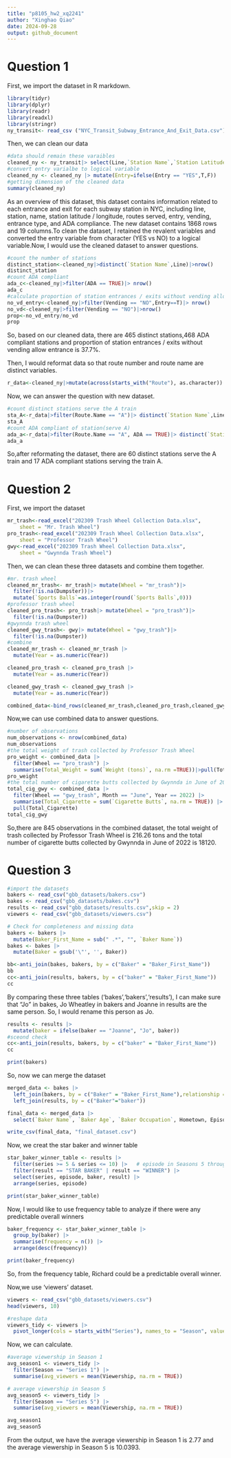 ```yaml
---
title: "p8105_hw2_xq2241"
author: "Xinghao Qiao"
date: 2024-09-28
output: github_document
---
```



# Question 1

First, we import the dataset in R markdown.
```r
library(tidyr)
library(dplyr)
library(readr)
library(readxl)
library(stringr)
ny_transit<- read_csv ("NYC_Transit_Subway_Entrance_And_Exit_Data.csv")
```
Then, we can clean our data
```r
#data should remain these varaibles
cleaned_ny <- ny_transit|> select(Line,`Station Name`,`Station Latitude`,`Station Longitude`,starts_with("Route"),Entry,Vending,`Entrance Type`,ADA)
#convert entry varialbe to logical variable
cleaned_ny <- cleaned_ny |> mutate(Entry=ifelse(Entry == "YES",T,F))
#getting dimension of the cleaned data
summary(cleaned_ny)
```
As an overview of this dataset, this dataset contains information related to each entrance and exit for each subway station in NYC, including line, station, name, station latitude / longitude, routes served, entry, vending, entrance type, and ADA compliance. The new dataset contains 1868 rows and 19 columns.To clean the dataset, I retained the revalent variables and converted the entry variable from character (YES vs NO) to a logical variable.Now, I would use the cleaned dataset to answer questions.
```r
#count the number of stations
distinct_station<-cleaned_ny|>distinct(`Station Name`,Line)|>nrow()
distinct_station
#count ADA compliant
ada_c<-cleaned_ny|>filter(ADA == TRUE)|> nrow()
ada_c
#calculate proportion of station entrances / exits without vending allow entrance
no_vd_entry<-cleaned_ny|>filter(Vending == "NO",Entry==T)|> nrow()
no_vd<-cleaned_ny|>filter(Vending == "NO")|>nrow()
prop<-no_vd_entry/no_vd
prop
```
So, based on our cleaned data, there are 465 distinct stations,468 ADA compliant stations and proportion of station entrances / exits without vending allow entrance is 37.7%.

Then, I would reformat data so that route number and route name are distinct variables.
```r
r_data<-cleaned_ny|>mutate(across(starts_with("Route"), as.character))|> pivot_longer(cols=starts_with("Route"),names_to="Route.Number",values_to = "Route.Name")|>filter(!is.na(Route.Name))
```
Now, we can answer the question with new dataset.
```r
#count distinct stations serve the A train
sta_A<-r_data|>filter(Route.Name == "A")|> distinct(`Station Name`,Line)|> nrow()
sta_A
#count ADA compliant of station(serve A)
ada_a<-r_data|>filter(Route.Name == "A", ADA == TRUE)|> distinct(`Station Name`,Line)|>nrow()
ada_a
```
So,after reformating the dataset, there are 60 distinct stations serve the A train and 17 ADA compliant stations serving the train A.

# Question 2
First, we import the dataset
```r
mr_trash<-read_excel("202309 Trash Wheel Collection Data.xlsx", 
    sheet = "Mr. Trash Wheel")
pro_trash<-read_excel("202309 Trash Wheel Collection Data.xlsx", 
    sheet = "Professor Trash Wheel")
gwy<-read_excel("202309 Trash Wheel Collection Data.xlsx", 
    sheet = "Gwynnda Trash Wheel")
```
Then, we can clean these three datasets and combine them together.
```r
#mr. trash wheel
cleaned_mr_trash<- mr_trash|> mutate(Wheel = "mr_trash")|>
  filter(!is.na(Dumpster))|>
  mutate(`Sports Balls`=as.integer(round(`Sports Balls`,0)))
#professor trash wheel
cleaned_pro_trash<- pro_trash|> mutate(Wheel = "pro_trash")|>
  filter(!is.na(Dumpster))
#gwynnda trash wheel
cleaned_gwy_trash<- gwy|> mutate(Wheel = "gwy_trash")|>
  filter(!is.na(Dumpster))
#combine
cleaned_mr_trash <- cleaned_mr_trash |>
  mutate(Year = as.numeric(Year))

cleaned_pro_trash <- cleaned_pro_trash |>
  mutate(Year = as.numeric(Year))

cleaned_gwy_trash <- cleaned_gwy_trash |>
  mutate(Year = as.numeric(Year))

combined_data<-bind_rows(cleaned_mr_trash,cleaned_pro_trash,cleaned_gwy_trash)
```
Now,we can use combined data to answer questions.
```r
#number of observations
num_observations <- nrow(combined_data)
num_observations
#the total weight of trash collected by Professor Trash Wheel
pro_weight <- combined_data |>
  filter(Wheel == "pro_trash") |>
  summarise(Total_Weight = sum(`Weight (tons)`, na.rm =TRUE))|>pull(Total_Weight)
pro_weight
#the total number of cigarette butts collected by Gwynnda in June of 2022
total_cig_gwy <- combined_data |>
  filter(Wheel == "gwy_trash", Month == "June", Year == 2022) |>
  summarise(Total_Cigarette = sum(`Cigarette Butts`, na.rm = TRUE)) |>
  pull(Total_Cigarette)
total_cig_gwy
```
So,there are 845 observations in the combined dataset, the total weight of trash collected by Professor Trash Wheel is 216.26 tons and the total number of cigarette butts collected by Gwynnda in June of 2022 is 18120.

# Question 3

```r
#import the datasets
bakers <- read_csv("gbb_datasets/bakers.csv")
bakes <- read_csv("gbb_datasets/bakes.csv")
results <- read_csv("gbb_datasets/results.csv",skip = 2)
viewers <- read_csv("gbb_datasets/viewers.csv")

# Check for completeness and missing data
bakers <- bakers |>
  mutate(Baker_First_Name = sub(" .*", "", `Baker Name`))
bakes <- bakes |>
  mutate(Baker = gsub('\"', '', Baker)) 

bb<-anti_join(bakes, bakers, by = c("Baker" = "Baker_First_Name"))
bb
cc<-anti_join(results, bakers, by = c("baker" = "Baker_First_Name"))
cc
```
By comparing these three tables ('bakes','bakers','results'), I can make sure that "Jo" in bakes, Jo Wheatley in bakers and Joanne in results are the same person. So, I would rename this person as Jo.
```r
results <- results |>
  mutate(baker = ifelse(baker == "Joanne", "Jo", baker))
#sceond check
cc<-anti_join(results, bakers, by = c("baker" = "Baker_First_Name"))
cc

print(bakers)
```
So, now we can merge the dataset
```r
merged_data <- bakes |>
  left_join(bakers, by = c("Baker" = "Baker_First_Name"),relationship = "many-to-many")|>
  left_join(results, by = c("Baker"="baker"))

final_data <- merged_data |>
  select(`Baker Name`, `Baker Age`, `Baker Occupation`, Hometown, Episode,Series.x, `Signature Bake`, `Show Stopper`, result, everything())

write_csv(final_data, "final_dataset.csv")

```
Now, we creat the star baker and winner table
```r
star_baker_winner_table <- results |>
  filter(series >= 5 & series <= 10) |>   # episode in Seasons 5 through 10
  filter(result == "STAR BAKER" | result == "WINNER") |>  
  select(series, episode, baker, result) |>  
  arrange(series, episode)  

print(star_baker_winner_table)
```
Now, I would like to use frequency table to analyze if there were any predictable overall winners

```r
baker_frequency <- star_baker_winner_table |>
  group_by(baker) |>
  summarise(frequency = n()) |> 
  arrange(desc(frequency))  

print(baker_frequency)
```
So, from the frequency table, Richard could be a predictable overall winner.

Now,we use 'viewers' dataset.
```r
viewers <- read_csv("gbb_datasets/viewers.csv")
head(viewers, 10)
```
```r
#reshape data
viewers_tidy <- viewers |>
  pivot_longer(cols = starts_with("Series"), names_to = "Season", values_to = "Viewership")
```
Now, we can calculate.
```r
#average viewership in Season 1
avg_season1 <- viewers_tidy |>
  filter(Season == "Series 1") |>
  summarise(avg_viewers = mean(Viewership, na.rm = TRUE))

# average viewership in Season 5
avg_season5 <- viewers_tidy |>
  filter(Season == "Series 5") |>
  summarise(avg_viewers = mean(Viewership, na.rm = TRUE))

avg_season1
avg_season5
```
From the output, we have the average viewership in Season 1 is 2.77 and the average viewership in Season 5 is 10.0393.